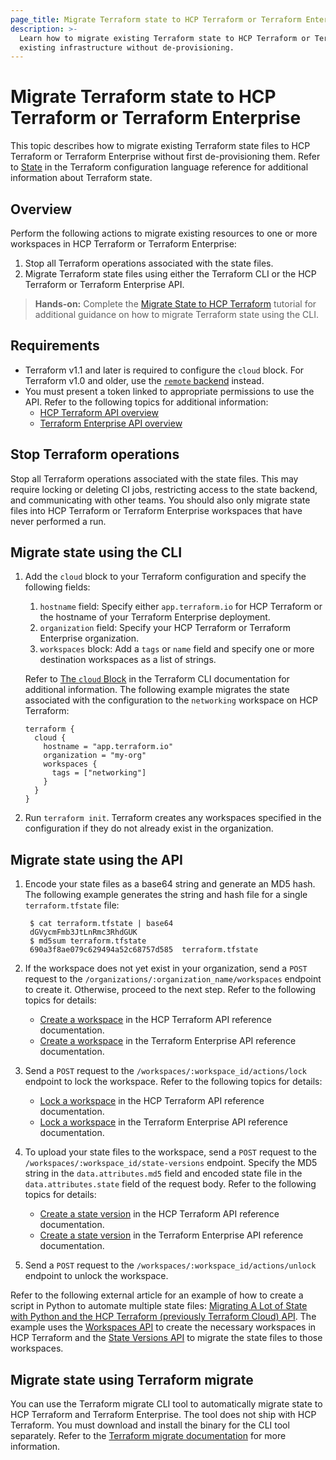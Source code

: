 ```yaml
---
page_title: Migrate Terraform state to HCP Terraform or Terraform Enterprise
description: >-
  Learn how to migrate existing Terraform state to HCP Terraform or Terraform Enterprise so that you can manage
  existing infrastructure without de-provisioning.
---
```


# Migrate Terraform state to HCP Terraform or Terraform Enterprise

This topic describes how to migrate existing Terraform state files to HCP Terraform or Terraform Enterprise without first de-provisioning them. Refer to [State](/terraform/language/state) in the Terraform configuration language reference for additional information about Terraform state. 

## Overview

Perform the following actions to migrate existing resources to one or more workspaces in HCP Terraform or Terraform Enterprise:

1. Stop all Terraform operations associated with the state files. 
1. Migrate Terraform state files using either the Terraform CLI or the HCP Terraform or Terraform Enterprise API.

> **Hands-on:** Complete the [Migrate State to HCP Terraform](/terraform/tutorials/state/cloud-migrate) tutorial for additional guidance on how to migrate Terraform state using the CLI.

## Requirements

- Terraform v1.1 and later is required to configure the `cloud` block. For Terraform v1.0 and older, use the [`remote` backend](/terraform/language/settings/backends/remote) instead.
- You must present a token linked to appropriate permissions to use the API. Refer to the following topics for additional information:
  - [HCP Terraform API overview](/terraform/cloud-docs/api-docs)
  - [Terraform Enterprise API overview](/terraform/enterprise/api-docs)

## Stop Terraform operations

Stop all Terraform operations associated with the state files. This may require locking or deleting CI jobs, restricting access to the state backend, and communicating with other teams. You should also only migrate state files into HCP Terraform or Terraform Enterprise workspaces that have never performed a run.

## Migrate state using the CLI

1. Add the `cloud` block to your Terraform configuration and specify the following fields:
   1. `hostname` field: Specify either `app.terraform.io` for HCP Terraform or the hostname of your Terraform Enterprise deployment. 
   1. `organization` field: Specify your HCP Terraform or Terraform Enterprise organization. 
   1. `workspaces` block: Add a `tags` or `name` field and specify one or more destination workspaces as a list of strings. 

   Refer to [The `cloud` Block](/terraform/cli/cloud/settings#the-cloud-block) in the Terraform CLI documentation for additional information. The following example migrates the state associated with the configuration to the `networking` workspace on HCP Terraform:

   ```hcl
   terraform {
     cloud {
       hostname = "app.terraform.io"
       organization = "my-org"
       workspaces {
         tags = ["networking"]
       }
     }
   }
   ```

1. Run `terraform init`. Terraform creates any workspaces specified in the configuration if they do not already exist in the organization.


## Migrate state using the API

1. Encode your state files as a base64 string and generate an MD5 hash. The following example generates the string and hash file for a single `terraform.tfstate` file:

   ```shell-session
    $ cat terraform.tfstate | base64
    dGVycmFmb3JtLnRmc3RhdGUK
    $ md5sum terraform.tfstate
    690a3f8ae079c629494a52c68757d585  terraform.tfstate
    ```
   
1. If the workspace does not yet exist in your organization, send a `POST` request to the `/organizations/:organization_name/workspaces` endpoint to create it. Otherwise, proceed to the next step. Refer to the following topics for details:
   - [Create a workspace](/terraform/cloud-docs/api-docs/workspaces#create-a-workspace) in the HCP Terraform API reference documentation. 
   - [Create a workspace](/terraform/enterprise/api-docs/workspaces#create-a-workspace) in the Terraform Enterprise API reference documentation.
1. Send a `POST` request to the `/workspaces/:workspace_id/actions/lock` endpoint to lock the workspace. Refer to the following topics for details:
   - [Lock a workspace](/terraform/cloud-docs/api-docs/workspaces#lock-a-workspace) in the HCP Terraform API reference documentation. 
   - [Lock a workspace](/terraform/enterprise/api-docs/workspaces#lock-a-workspace) in the Terraform Enterprise API reference documentation. 
1. To upload your state files to the workspace, send a `POST` request to the `/workspaces/:workspace_id/state-versions` endpoint. Specify the MD5 string in the `data.attributes.md5` field and encoded state file in the `data.attributes.state` field of the request body.  Refer to the following topics for details:
   - [Create a state version](/terraform/cloud-docs/api-docs/state-versions#create-a-state-version) in the HCP Terraform API reference documentation. 
   - [Create a state version](/terraform/enterprise/api-docs/state-versions#create-a-state-version) in the Terraform Enterprise API reference documentation.
1. Send a `POST` request to the `/workspaces/:workspace_id/actions/unlock` endpoint to unlock the workspace. 

Refer to the following external article for an example of how to create a script in Python to automate multiple state files:
[Migrating A Lot of State with Python and the HCP Terraform (previously Terraform Cloud) API](https://medium.com/hashicorp-engineering/migrating-a-lot-of-state-with-python-and-the-terraform-cloud-api-997ec798cd11). The example uses the [Workspaces API](/terraform/cloud-docs/api-docs/workspaces#create-a-workspace) to create the necessary workspaces in HCP Terraform and the [State Versions API](/terraform/cloud-docs/api-docs/state-versions) to migrate the state files to those workspaces.

## Migrate state using Terraform migrate

You can use the Terraform migrate CLI tool to automatically migrate state to HCP Terraform and Terraform Enterprise. The tool does not ship with HCP Terraform. You must download and install the binary for the CLI tool separately. Refer to the [Terraform migrate documentation](/terraform/cloud-docs/migrate/tf-migrate) for more information.
